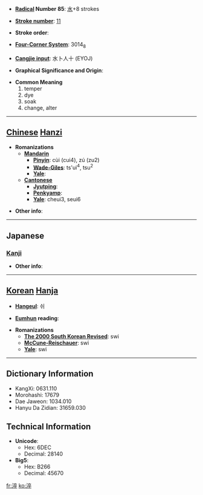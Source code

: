 * '''[[Wiktionary:Chinese radical index| Radical]] Number 85''': [[Wiktionary:Chinese radical index 水|水]]+8 strokes

* '''[[Wiktionary:Chinese total strokes index|Stroke number]]''': [[Wiktionary:Chinese total strokes index 11|11]]

* '''Stroke order''': 

* '''[[Wiktionary:Chinese four corner index|Four-Corner System]]''': 3014<sub>8</sub>

* '''[[Wiktionary:Chinese Cangjie index|Cangjie input]]''': 水卜人十 (EYOJ)

* '''Graphical Significance and Origin''': 

* '''Common Meaning'''
*#temper
*# dye
*# soak
*# change, alter


----

== [[Chinese]] [[Hanzi]] ==

* '''Romanizations'''
** '''[[Mandarin]]'''
*** '''[[Pinyin]]''': cùi (cui4), zú (zu2)
*** '''[[Wade-Giles]]''': ts'ui<sup>4</sup>, tsu<sup>2</sup>
*** '''[[Yale]]''': 
** '''[[Cantonese]]'''
*** '''[[Jyutping]]''':
*** '''[[Penkyamp]]''': 
*** '''[[Yale]]''': cheui3, seui6

* '''Other info''': 

----

==Japanese==
===[[Kanji]]===
{{kanji|on readings=[[さい]] (sai)
|kun readings=[[にらぐ]] (niragu)
}}

* '''Other info''':  

----

== [[Korean]] [[Hanja]] ==

* '''[[Hangeul]]''': 쉬

* '''[[Eumhun]] reading''': 

* '''Romanizations'''
** '''[[The 2000 South Korean Revised Romanization|The 2000 South Korean Revised]]''': swi
** '''[[McCune-Reischauer]]''': swi
** '''[[Yale]]''': swi

----

== Dictionary Information ==

* KangXi: 0631.110
* Morohashi: 17679
* Dae Jaweon: 1034.010
* Hanyu Da Zidian: 31659.030

== Technical Information ==

* '''Unicode''':
** Hex: 6DEC
** Decimal: 28140
* '''Big5''':
** Hex: B266
** Decimal: 45670

[[fr:淬]]
[[ko:淬]]